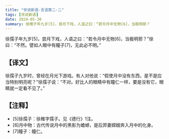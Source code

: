 ```yaml
---
title: "世说新语-言语第二-二"
tags: [世说新语]
date: 2024-05-30
summary: 徐孺子年九岁[5]，尝月下戏，人语之曰：“若令月中无物[6]，当极明邪？
---
```


徐孺子年九岁[5]，尝月下戏，人语之曰：“若令月中无物[6]，当极明邪？”徐曰：“不然。譬如人眼中有瞳子[7]，无此必不明。”

## 【译文】

徐孺子九岁时，曾经在月光下游戏。有人对他说：“假使月中没有东西，是不是应当特别明亮呢？”徐孺子说：“不对。好比人的眼睛中有瞳仁一样，要是没有它，眼睛就一定看不见了。”

## 【注释】

- [5]徐孺子：徐稚字孺子。见《德行》1注。
- [6]月中物：古代传说月中的黑影为蟾蜍，是后羿妻嫦娥奔入月中的化身。
- [7]瞳子：瞳仁。
